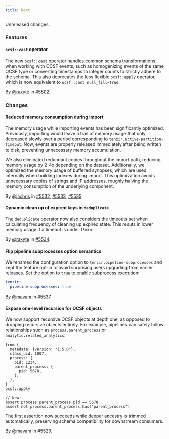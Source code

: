 ```yaml
---
title: Next
---
```


Unreleased changes.

### Features

#### `ocsf::cast` operator

The new `ocsf::cast` operator handles common schema transformations when working
with OCSF events, such as homogenizing events of the same OCSF type or
converting timestamps to integer counts to strictly adhere to the schema.
This also deprecates the less flexible `ocsf::apply` operator, which is now
equivalent to `ocsf::cast null_fill=true`.

By [@raxyte](https://github.com/raxyte) in [#5502](https://github.com/tenzir/tenzir/pull/5502).

### Changes

#### Reduced memory consumption during import

The memory usage while importing events has been significantly optimized.
Previously, importing would leave a trail of memory usage that only decreased
slowly over a period corresponding to `tenzir.active-partition-timeout`. Now,
events are properly released immediately after being written to disk, preventing
unnecessary memory accumulation.

We also eliminated redundant copies throughout the import path, reducing memory
usage by 2-4x depending on the dataset. Additionally, we optimized the memory
usage of buffered synopses, which are used internally when building indexes
during import. This optimization avoids unnecessary copies of strings and IP
addresses, roughly halving the memory consumption of the underlying component.

By [@jachris](https://github.com/jachris) in [#5532](https://github.com/tenzir/tenzir/pull/5532), [#5533](https://github.com/tenzir/tenzir/pull/5533), [#5535](https://github.com/tenzir/tenzir/pull/5535).

#### Dynamic clean up of expired keys in `deduplicate`

The `deduplicate` operator now also considers the timeouts set when calculating
frequency of cleaning up expired state. This resuts in lower memory usage if
a timeout is under `15min`.

By [@raxyte](https://github.com/raxyte) in [#5534](https://github.com/tenzir/tenzir/pull/5534).

#### Flip pipeline subprocesses option semantics

We renamed the configuration option to `tenzir.pipeline-subprocesses` and
kept the feature opt-in to avoid surprising users upgrading from earlier
releases. Set the option to `true` to enable subprocess execution:

```yaml
tenzir:
  pipeline-subprocesses: true
```

By [@mavam](https://github.com/mavam) in [#5537](https://github.com/tenzir/tenzir/pull/5537).

#### Expose one-level recursion for OCSF objects

We now support recursive OCSF objects at depth one, as opposed to dropping
recursive objects entirely. For example, pipelines can safely follow
relationships such as `process.parent_process` or `analytic.related_analytics`:

```tql
from {
  metadata: {version: "1.5.0"},
  class_uid: 1007,
  process: {
    pid: 1234,
    parent_process: {
      pid: 5678,
    },
  },
}
ocsf::apply

// New!
assert process.parent_process.pid == 5678
assert not process.parent_process.has("parent_process")
```

The first assertion now succeeds while deeper ancestry is trimmed
automatically, preserving schema compatibility for downstream consumers.

By [@mavam](https://github.com/mavam) in [#5529](https://github.com/tenzir/tenzir/pull/5529).
